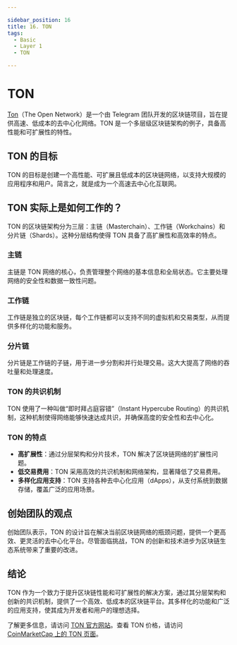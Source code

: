 ```yaml
---

sidebar_position: 16
title: 16. TON
tags:
  - Basic
  - Layer 1
  - TON

---
```


# TON

[Ton](https://ton.org/)（The Open Network）是一个由 Telegram 团队开发的区块链项目，旨在提供高速、低成本的去中心化网络。TON 是一个多层级区块链架构的例子，具备高性能和可扩展性的特性。

## TON 的目标

TON 的目标是创建一个高性能、可扩展且低成本的区块链网络，以支持大规模的应用程序和用户。简言之，就是成为一个高速去中心化互联网。

## TON 实际上是如何工作的？

TON 的区块链架构分为三层：主链（Masterchain）、工作链（Workchains）和分片链（Shards）。这种分层结构使得 TON 具备了高扩展性和高效率的特点。

### 主链

主链是 TON 网络的核心，负责管理整个网络的基本信息和全局状态。它主要处理网络的安全性和数据一致性问题。

### 工作链

工作链是独立的区块链，每个工作链都可以支持不同的虚拟机和交易类型，从而提供多样化的功能和服务。

### 分片链

分片链是工作链的子链，用于进一步分割和并行处理交易。这大大提高了网络的吞吐量和处理速度。

### TON 的共识机制

TON 使用了一种叫做“即时拜占庭容错”（Instant Hypercube Routing）的共识机制，这种机制使得网络能够快速达成共识，并确保高度的安全性和去中心化。

### TON 的特点

- **高扩展性**：通过分层架构和分片技术，TON 解决了区块链网络的扩展性问题。
- **低交易费用**：TON 采用高效的共识机制和网络架构，显著降低了交易费用。
- **多样化应用支持**：TON 支持各种去中心化应用（dApps），从支付系统到数据存储，覆盖广泛的应用场景。

## 创始团队的观点

创始团队表示，TON 的设计旨在解决当前区块链网络的瓶颈问题，提供一个更高效、更灵活的去中心化平台。尽管面临挑战，TON 的创新和技术进步为区块链生态系统带来了重要的改进。

## 结论

TON 作为一个致力于提升区块链性能和可扩展性的解决方案，通过其分层架构和创新的共识机制，提供了一个高效、低成本的区块链平台。其多样化的功能和广泛的应用支持，使其成为开发者和用户的理想选择。

了解更多信息，请访问 [TON 官方网站](https://ton.org/)。查看 TON 价格，请访问 [CoinMarketCap 上的 TON 页面](https://coinmarketcap.com/currencies/toncoin/)。

